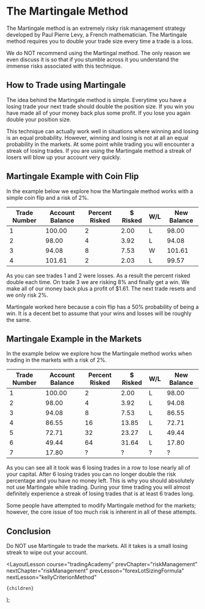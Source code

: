
# The Martingale Method

The Martingale method is an extremely risky risk management strategy developed by Paul Pierre Levy, a French mathematician.
The Martingale method requires you to double your trade size every time a trade is a loss.

We do NOT recommend using the Martingal method. The only reason we even discuss it is so that if you stumble across it
you understand the immense risks associated with this technique.

## How to Trade using Martingale

The idea behind the Martingale method is simple. Everytime you have a losing trade your next trade should double the position
size. If you win you have made all of your money back plus some profit. If you lose you again double your position size.

This technique can actually work well in situations where winning and losing is an equal probability. However, winning and
losing is not at all an equal probability in the markets. At some point while trading you will encounter a streak of losing
trades. If you are using the Martingale method a streak of losers will blow up your account very quickly.

## Martingale Example with Coin Flip

In the example below we explore how the Martingale method works with a simple coin flip and a risk of 2%.

| Trade Number | Account Balance | Percent Risked | $ Risked | W/L | New Balance |
| ------------ | --------------- | -------------- | -------- | --- | ----------- |
| 1            | 100.00          | 2              | 2.00     | L   | 98.00       |
| 2            | 98.00           | 4              | 3.92     | L   | 94.08       |
| 3            | 94.08           | 8              | 7.53     | W   | 101.61      |
| 4            | 101.61          | 2              | 2.03     | L   | 99.57       |

As you can see trades 1 and 2 were losses. As a result the percent risked double each time. On trade 3 we are risking 8% and
finally get a win. We make all of our money back plus a profit of $1.61. The next trade resets and we only risk 2%.

Martingale worked here because a coin flip has a 50% probability of being a win. It is a decent bet to assume that your
wins and losses will be roughly the same.

## Martingale Example in the Markets

In the example below we explore how the Martingale method works when trading in the markets with a risk of 2%.

| Trade Number | Account Balance | Percent Risked | $ Risked | W/L | New Balance |
| ------------ | --------------- | -------------- | -------- | --- | ----------- |
| 1            | 100.00          | 2              | 2.00     | L   | 98.00       |
| 2            | 98.00           | 4              | 3.92     | L   | 94.08       |
| 3            | 94.08           | 8              | 7.53     | L   | 86.55       |
| 4            | 86.55           | 16             | 13.85    | L   | 72.71       |
| 5            | 72.71           | 32             | 23.27    | L   | 49.44       |
| 6            | 49.44           | 64             | 31.64    | L   | 17.80       |
| 7            | 17.80           | ?              | ?        | ?   | ?           |

As you can see all it took was 6 losing trades in a row to lose nearly all of your capital. After 6 losing trades you can no longer
double the risk percentage and you have no money left. This is why you should absolutely not use Martingale while trading.
During your time trading you will almost definitely experience a streak of losing trades that is at least 6 trades long.

Some people have attempted to modify Martingale method for the markets; however, the core issue of too much risk is inherent
in all of these attempts.

## Conclusion

Do NOT use Martingale to trade the markets. All it takes is a small losing streak to wipe out your account.

  <LayoutLesson
    course="tradingAcademy"
    prevChapter="riskManagement"
    nextChapter="riskManagement"
    prevLesson="forexLotSizingFormula"
    nextLesson="kellyCriterionMethod"
  >
    {children}
  </LayoutLesson>
);
